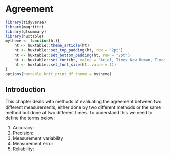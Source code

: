 # Agreement

```r
library(tidyverse)
library(magrittr)
library(gtsummary)
library(huxtable)
mytheme <- function(ht){
    ht <- huxtable::theme_article(ht)
    ht <- huxtable::set_top_padding(ht, row = "2pt")
    ht <- huxtable::set_bottom_padding(ht, row = "2pt")
    ht <- huxtable::set_font(ht, value = "Arial, Times New Roman, Times, Serif")
    ht <- huxtable::set_font_size(ht, value = 11)
}
options(huxtable.knit_print_df_theme = mytheme)
```



## Introduction
This chapter deals with methods of evaluating the agreement between two different 
measurements, either done by two different methods or the same method but done at 
two different times. To understand this we need to define the terms below:

1. Accuracy: 
1. Precision:
1. Measurement variability
1. Measurement error
1. Reliability: